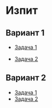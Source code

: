 
# Изпит

## Вариант 1

- [Задача 1](https://firebasestorage.googleapis.com/v0/b/uni-sofia.appspot.com/o/lit%2Fizpit%2Fcase1.pdf?alt=media&token=32722361-9b84-40fa-8838-de044649c225)

- [Задача 2](https://firebasestorage.googleapis.com/v0/b/uni-sofia.appspot.com/o/lit%2Fizpit%2Fcase2.pdf?alt=media&token=c24768b7-bd0e-490c-b149-f28fc2fb0e97)

## Вариант 2

- [Задача 1](https://firebasestorage.googleapis.com/v0/b/uni-sofia.appspot.com/o/lit%2Fizpit%2Fcase3.pdf?alt=media&token=7f53e193-4910-443c-8d1a-cab33945f9d1)
- [Задача 2](https://firebasestorage.googleapis.com/v0/b/uni-sofia.appspot.com/o/lit%2Fizpit%2Fcase4.pdf?alt=media&token=96bbc32f-3146-437c-b643-ac34813f1b2d)
